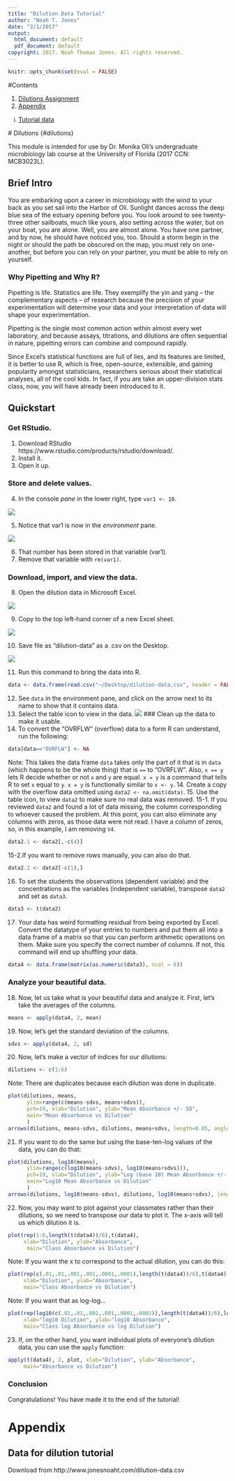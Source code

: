 ```yaml
---
title: "Dilution Data Tutorial"
author: "Noah T. Jones"
date: "2/1/2017"
output:
  html_document: default
  pdf_document: default
copyright: 2017. Noah Thomas Jones. All rights reserved.
---
```


```r
knitr::opts_chunk$set(eval = FALSE)
```

#Contents

1. [Dilutions Assignment](#dilutions)
2. [Appendix](#appendix)
  i) [Tutorial data](#dilution-data)
  
  # Dilutions {#dilutions}

This module is intended for use by Dr. Monika Oli's undergraduate microbiology lab course at the University of Florida (2017 CCN: MCB3023L).

## Brief Intro
You are embarking upon a career in microbiology with the wind to your back as you set sail into the Harbor of Oli. Sunlight dances across the deep blue sea of the estuary opening before you. You look around to see twenty-three other sailboats, much like yours, also setting across the water, but on your boat, you are alone. Well, you are almost alone. You have one partner, and by now, he should have noticed you, too. Should a storm begin in the night or should the path be obscured on the map, you must rely on one-another, but before you can rely on your partner, you must be able to rely on yourself. 

### Why Pipetting and Why R?
Pipetting is life. Statistics are life. They exemplify the yin and yang -- the complementary aspects -- of research because the precision of your experimentation will determine your data and your interpretation of data will shape your experimentation. 

Pipetting is the single most common action within almost every wet laboratory, and because assays, titrations, and dilutions are often sequential in nature, pipetting errors can combine and compound rapidly. 

Since Excel's statistical functions are full of lies, and its features are limited, it is better to use R, which is free, open-source, extensible, and gaining popularity amongst statisticians, researchers serious about their statistical analyses, all of the cool kids. In fact, if you are take an upper-division stats class, now, you will have already been introduced to it.

## Quickstart

### Get RStudio.
1. Download RStudio https://www.rstudio.com/products/rstudio/download/. 
2. Install it.
3. Open it up.

### Store and delete values.
4. In the console *pane* in the lower right, type `var1 <- 10`.

![](rconsole.png)

5. Notice that var1 is now in the *environment* pane.

![](environment-pane.png)

6. That number has been stored in that variable (var1).
7. Remove that variable with `rm(var1)`.

### Download, import, and view the data.
8. Open the dilution data in Microsoft Excel.

![](raw-data.png)

9. Copy to the top left-hand corner of a new Excel sheet.

![](clean-data.png)

10. Save file as "dilution-data" as a .csv on the Desktop.

![](save-data.png)

11. Run this command to bring the data into R.
```r
data <- data.frame(read.csv("~/Desktop/dilution-data.csv", header = FALSE))
```
12. See `data` in the environment pane, and click on the arrow next to its name to show that it contains data.
13. Select the table icon to view in the data.
![](table-icon.png)
### Clean up the data to make it usable.
13. To convert the "OVRFLW" (overflow) data to a form R can understand, run the following:
```r
data[data=="OVRFLW"] <- NA
```
Note: This takes the data frame `data` takes only the part of it that is in `data` (which happens to be the whole thing) that is `==` to "OVRFLW". Also, `x == y` lets R decide whether or not `x` and `y` are equal. `x = y` is a command that tells R to set `x` equal to `y`. `x = y` is functionally similar to `x <- y`.
14. Create a copy with the overflow data omitted using `data2 <- na.omit(data)`.
15. Use the table icon, to view `data2` to make sure no real data was removed.
15-1. If you reviewed `data2` and found a lot of data missing, the column corresponding to whoever caused the problem. At this point, you can also eliminate any columns with zeros, as those data were not read. I have a column of zeros, so, in this example, I am removing `V4`. 
```r
data2.1 <- data2[,-c(4)]
```
15-2.If you want to remove rows manually, you can also do that.
```r
data2.2 <- data2[-c(1),]
```
16. To set the students the observations (dependent variable) and the concentrations as the variables (independent variable), transpose `data2` and set as `data3`.
```r
data3 <- t(data2)
```
17. Your data has weird formatting residual from being exported by Excel. Convert the datatype of your entries to numbers and put them all into a data frame of a matrix so that you can perform arithmetic operations on them. Make sure you specify the correct number of columns. If not, this command will end up shuffling your data.
```r
data4 <- data.frame(matrix(as.numeric(data3), ncol = 6))
```

### Analyze your beautiful data.
18. Now, let us take what is your beautiful data and analyze it. First, let's take the averages of the columns.
```r
means <- apply(data4, 2, mean)
```
19. Now, let's get the standard deviation of the columns.
```r
sdvs <- apply(data4, 2, sd)
```
20. Now, let's make a vector of indices for our dilutions:
```r
dilutions <- c(1:6)
```
Note: There are duplicates because each dilution was done in duplicate.
```r
plot(dilutions, means,
      ylim=range(c(means-sdvs, means+sdvs)),
      pch=19, xlab="Dilution", ylab="Mean Absorbance +/- SD",
      main="Mean Absorbance vs Dilution"
      )
arrows(dilutions, means-sdvs, dilutions, means+sdvs, length=0.05, angle=90, code=3)
```
21. If you want to do the same but using the base-ten-log values of the data, you can do that:
```r
plot(dilutions, log10(means),
      ylim=range(c(log10(means-sdvs), log10(means+sdvs))),
      pch=19, xlab="Dilution", ylab="Log (base 10) Mean Absorbance +/- SD",
      main="Log10 Mean Absorbance vs Dilution"
      )
arrows(dilutions, log10(means-sdvs), dilutions, log10(means+sdvs), length=0.05, angle=90, code=3)
```
22. Now, you may want to plot against your classmates rather than their dilutions, so we need to transpose our data to plot it. The x-axis will tell us which dilution it is.
```r
plot(rep(1:6,length(t(data4))/6),t(data4),
     xlab="Dilution", ylab="Absorbance",
      main="Class Absorbance vs Dilution")
```

Note: If you want the x to correspond to the actual dilution, you can do this:
```r
plot(rep(c(.01,.01,.001,.001,.0001,.0001),length(t(data4))/6),t(data4),
     xlab="Dilution", ylab="Absorbance",
     main="Class Absorbance vs Dilution")
```
Note: If you want that as log-log...
```r
plot(rep(log10(c(.01,.01,.001,.001,.0001,.0001)),length(t(data4))/6),log10(t(data4)),
     xlab="log10 Dilution", ylab="log10 Absorbance",
     main="Class log Absorbance vs log Dilution")
```
23. If, on the other hand, you want individual plots of everyone's dilution data, you can use the `apply` function:
```r
apply(t(data4), 2, plot, xlab="Dilution", ylab="Absorbance",
     main="Absorbance vs Dilution")
```
### Conclusion
Congratulations! You have made it to the end of the tutorial!

# Appendix {#appendix}
## Data for dilution tutorial {#dilution-data}

Download from http://www.jonesnoaht.com/dilution-data.csv